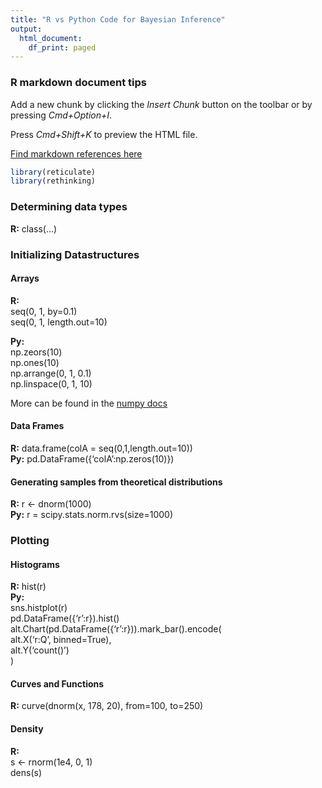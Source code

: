 ```yaml
---
title: "R vs Python Code for Bayesian Inference"
output:
  html_document:
    df_print: paged
---
```


### R markdown document tips

Add a new chunk by clicking the *Insert Chunk* button on the toolbar or by pressing *Cmd+Option+I*.

Press *Cmd+Shift+K* to preview the HTML file.

[Find markdown references here](https://rstudio.com/wp-content/uploads/2015/03/rmarkdown-reference.pdf)

```r
library(reticulate)
library(rethinking)
```
### Determining data types
**R:** class(...)


### Initializing Datastructures
#### Arrays
**R:**   
  seq(0, 1, by=0.1)  
  seq(0, 1, length.out=10)  

**Py:**   
  np.zeors(10)  
  np.ones(10)  
  np.arrange(0, 1, 0.1)  
  np.linspace(0, 1, 10)  
  
More can be found in the [numpy docs](https://numpy.org/doc/stable/reference/routines.array-creation.html)

#### Data Frames

**R:** data.frame(colA = seq(0,1,length.out=10))   
**Py:** pd.DataFrame({'colA':np.zeros(10)})

#### Generating samples from theoretical distributions

**R:** r <- dnorm(1000)  
**Py:** r = scipy.stats.norm.rvs(size=1000)

### Plotting
#### Histograms

**R:** hist(r)  
**Py:**   
    sns.histplot(r)  
    pd.DataFrame({'r':r}).hist()   
    alt.Chart(pd.DataFrame({'r':r})).mark_bar().encode(   
        alt.X('r:Q', binned=True),  
        alt.Y('count()')  
    )
    
#### Curves and Functions
**R:** curve(dnorm(x, 178, 20), from=100, to=250)  


#### Density
**R:**  
   s <- rnorm(1e4, 0, 1)  
   dens(s)  


